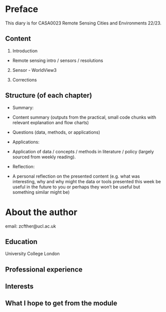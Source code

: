 # Preface {.unnumbered}

This diary is for CASA0023 Remote Sensing Cities and Environments 22/23.

## Content

1.  Introduction

-   Remote sensing intro / sensors / resolutions

2.  Sensor - WorldView3

3.  Corrections

## Structure (of each chapter)

-   Summary:

-   Content summary (outputs from the practical, small code chunks with relevant explanation and flow charts)

-   Questions (data, methods, or applications)

-   Applications:

-   Application of data / concepts / methods in literature / policy (largely sourced from weekly reading).

-   Reflection:

-   A personal reflection on the presented content (e.g. what was interesting, why and why might the data or tools presented this week be useful in the future to you or perhaps they won't be useful but something similar might be)

# About the author

email: zcfther\@ucl.ac.uk

## Education

University College London

## Professional experience

## Interests

## What I hope to get from the module
